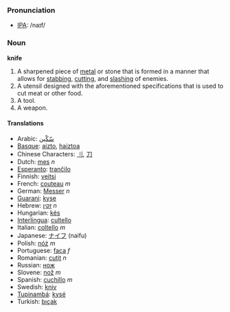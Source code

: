 === Pronunciation ===
*[[w:IPA|IPA]]: /naɪf/

=== Noun ===

'''knife'''

#A sharpened piece of [[metal]] or stone that is formed in a manner that allows for [[stab]]bing, [[cut]]ting, and [[slash]]ing of enemies.
#A utensil designed with the aforementioned specifications that is used to cut meat or other food.
# A tool.
# A weapon.

==== Translations ====
*Arabic: [[سّكّين]]
*[[Basque]]: [[aizto]], [[haiztoa]]
*Chinese Characters: [[刂]], [[刀]]
*Dutch: [[mes]] ''n''
*[[Esperanto]]: [[tranĉilo]]
*Finnish: [[veitsi]]
*French: [[couteau]] ''m''
*German: [[Messer]] ''n''
*[[Guarani]]: [[kyse]]
*Hebrew: [[זקין]] ''n''
*Hungarian: [[kés]]
*[[Interlingua]]: [[cultello]]
*Italian: [[coltello]] ''m''
*Japanese: [[ナイフ]] (naifu)
*Polish: [[nóż]] ''m''
*Portuguese: [[faca]] ''f''
*Romanian: [[cuţit]] ''n''
*Russian: [[нож]]
*Slovene: [[nož]] ''m''
*Spanish: [[cuchillo]] ''m''
*Swedish: [[kniv]]
*[[Tupinambá]]: [[kysé]]
*Turkish: [[bıçak]]